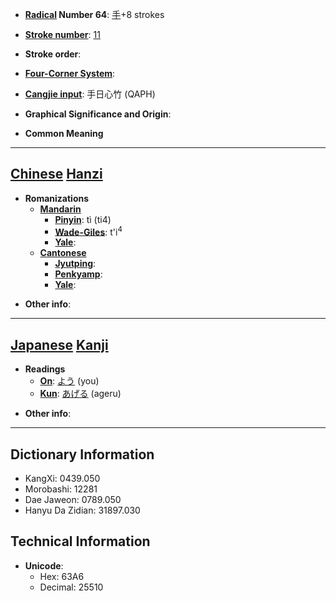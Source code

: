 * '''[[Wiktionary:Chinese radical index| Radical]] Number 64''': [[Wiktionary:Chinese radical index 手|手]]+8 strokes

* '''[[Wiktionary:Chinese total strokes index|Stroke number]]''': [[Wiktionary:Chinese total strokes index 11|11]]

* '''Stroke order''': 

* '''[[Wiktionary:Chinese four corner index|Four-Corner System]]''': 

* '''[[Wiktionary:Chinese Cangjie index|Cangjie input]]''': 手日心竹 (QAPH)

* '''Graphical Significance and Origin''': 

* '''Common Meaning'''

----

== [[Chinese]] [[Hanzi]] ==

* '''Romanizations'''
** '''[[Mandarin]]'''
*** '''[[Pinyin]]''': tì (ti4)
*** '''[[Wade-Giles]]''': t'i<sup>4</sup>
*** '''[[Yale]]''': 
** '''[[Cantonese]]'''
*** '''[[Jyutping]]''':
*** '''[[Penkyamp]]''': 
*** '''[[Yale]]''': 

* '''Other info''': 

----

== [[Japanese]] [[Kanji]] ==

* '''Readings'''
** '''[[On]]''': [[よう]] (you)
** '''[[Kun]]''': [[あげる]] (ageru)

* '''Other info''':  

----

== Dictionary Information ==

* KangXi: 0439.050
* Morobashi: 12281
* Dae Jaweon: 0789.050
* Hanyu Da Zidian: 31897.030

== Technical Information ==

* '''Unicode''':
** Hex: 63A6
** Decimal: 25510